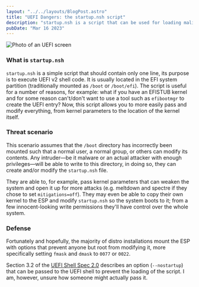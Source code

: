 ```yaml
---
layout: "../../layouts/BlogPost.astro"
title: "UEFI Dangers: the startup.nsh script"
description: "startup.nsh is a script that can be used for loading malicious kernels and more!"
pubDate: "Mar 16 2023"
---
```


![Photo of an UEFI screen](/cybersecurity/uefi-dangers-startup.nsh/thumbnail.png)

### What is `startup.nsh`

`startup.nsh` is a simple script that should contain only one line, its purpose is to execute UEFI v2 shell code. It is usually located in the EFI system partition (traditionally mounted as `/boot` or `/boot/efi`). The script is useful for a number of reasons, for example: what if you have an EFISTUB kernel and for some reason can't/don't want to use a tool such as `efibootmgr` to create the UEFI entry? Now, this script allows you to more easily pass and modify everything, from kernel parameters to the location of the kernel itself.

### Threat scenario

This scenario assumes that the `/boot` directory has incorrectly been mounted such that a normal user, a normal group, or others can modify its contents. Any intruder—be it malware or an actual attacker with enough privileges—will be able to write to this directory, in doing so, they can create and/or modify the `startup.nsh` file.

They are able to, for example, pass kernel parameters that can weaken the system and open it up for more attacks (e.g. meltdown and spectre if they chose to set `mitigations=off`). They may even be able to copy their own kernel to the ESP and modify `startup.nsh` so the system boots to it; from a few innocent-looking write permissions they'll have control over the whole system.

### Defense

Fortunately and hopefully, the majority of distro installations mount the ESP with options that prevent anyone but root from modifying it, more specifically setting `fmask` and `dmask` to `0077` or `0022`.

Section 3.2 of the [UEFI Shell Spec 2.0](https://uefi.org/sites/default/files/resources/UEFI_Shell_Spec_2_0.pdf) describes an option (`--nostartup`) that can be passed to the UEFI shell to prevent the loading of the script. I am, however, unsure how someone might actually pass it.
